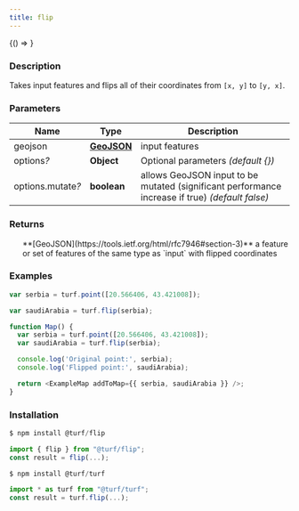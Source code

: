 ```yaml
---
title: flip
---
```



<!-- Expose turf as global var for experimenting in the browser console -->

<BrowserOnly>{() => <WindowTurfGlobal turf={turf} />}</BrowserOnly>

### Description

Takes input features and flips all of their coordinates from `[x, y]` to `[y, x]`.

### Parameters

| Name                   | Type                                                         | Description                                                                                     |
| ---------------------- | ------------------------------------------------------------ | ----------------------------------------------------------------------------------------------- |
| geojson                | **[GeoJSON](https://tools.ietf.org/html/rfc7946#section-3)** | input features                                                                                  |
| options<i>?</i>        | **Object**                                                   | Optional parameters _(default \{\})_                                                            |
| options.mutate<i>?</i> | **boolean**                                                  | allows GeoJSON input to be mutated (significant performance increase if true) _(default false)_ |

### Returns

<ul>
  **[GeoJSON](https://tools.ietf.org/html/rfc7946#section-3)** a feature or set of features of the same type as `input` with flipped coordinates

</ul>

### Examples

```javascript
var serbia = turf.point([20.566406, 43.421008]);

var saudiArabia = turf.flip(serbia);
```

```javascript live
function Map() {
  var serbia = turf.point([20.566406, 43.421008]);
  var saudiArabia = turf.flip(serbia);

  console.log('Original point:', serbia);
  console.log('Flipped point:', saudiArabia);

  return <ExampleMap addToMap={{ serbia, saudiArabia }} />;
}
```

### Installation

```javascript
$ npm install @turf/flip

import { flip } from "@turf/flip";
const result = flip(...);
```

```javascript
$ npm install @turf/turf

import * as turf from "@turf/turf";
const result = turf.flip(...);
```
